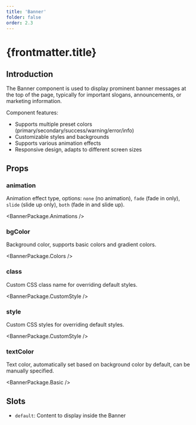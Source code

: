 ```yaml
---
title: 'Banner'
folder: false
order: 2.3
---
```



# {frontmatter.title}

## Introduction

The Banner component is used to display prominent banner messages at the top of the page, typically for important slogans, announcements, or marketing information.

Component features:
- Supports multiple preset colors (primary/secondary/success/warning/error/info)
- Customizable styles and backgrounds
- Supports various animation effects
- Responsive design, adapts to different screen sizes

## Props

### animation

Animation effect type, options: `none` (no animation), `fade` (fade in only), `slide` (slide up only), `both` (fade in and slide up).

<BannerPackage.Animations />

### bgColor

Background color, supports basic colors and gradient colors.

<BannerPackage.Colors />

### class

Custom CSS class name for overriding default styles.

<BannerPackage.CustomStyle />

### style

Custom CSS styles for overriding default styles.

<BannerPackage.CustomStyle />

### textColor

Text color, automatically set based on background color by default, can be manually specified.

<BannerPackage.Basic />

## Slots

- `default`: Content to display inside the Banner
